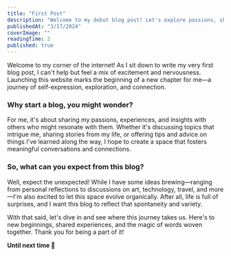 ```yaml
---
title: "First Post"
description: "Welcome to my debut blog post! Let's explore passions, share stories, and embrace new beginnings together! 🌟"
publishedAt: "3/17/2024"
coverImage: ""
readingTime: 2
published: true
---
```


Welcome to my corner of the internet! As I sit down to write my very first blog post, I can't help but feel a mix of excitement and nervousness. Launching this website marks the beginning of a new chapter for me—a journey of self-expression, exploration, and connection.

### Why start a blog, you might wonder? 

For me, it's about sharing my passions, experiences, and insights with others who might resonate with them. Whether it's discussing topics that intrigue me, sharing stories from my life, or offering tips and advice on things I've learned along the way, I hope to create a space that fosters meaningful conversations and connections.

### So, what can you expect from this blog? 

Well, expect the unexpected! While I have some ideas brewing—ranging from personal reflections to discussions on art, technology, travel, and more—I'm also excited to let this space evolve organically. After all, life is full of surprises, and I want this blog to reflect that spontaneity and variety.

With that said, let's dive in and see where this journey takes us. Here's to new beginnings, shared experiences, and the magic of words woven together. Thank you for being a part of it!

**Until next time 🙌**

